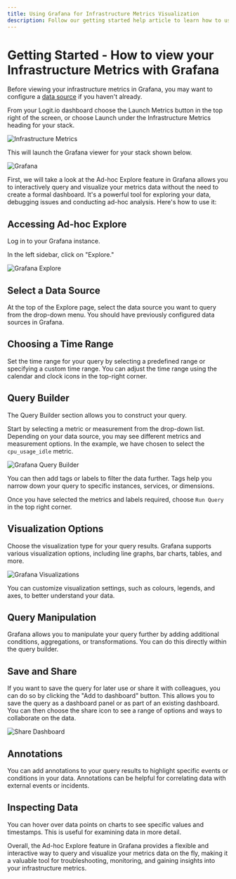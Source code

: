 ```yaml
---
title: Using Grafana for Infrastructure Metrics Visualization
description: Follow our getting started help article to learn how to use Grafana to effectively view your metrics in Logit.io.
---
```


# Getting Started - How to view your Infrastructure Metrics with Grafana

Before viewing your infrastructure metrics in Grafana, you may want to 
configure a [data source](/integrations) if you haven't already.

From your Logit.io dashboard choose the Launch Metrics button in the top right of 
the screen, or choose Launch under the Infrastructure Metrics heading for your stack.

![Infrastructure Metrics](@/images/help/infrastructure-metrics/infrastructure-metrics(1).png)

This will launch the Grafana viewer for your stack shown below.

![Grafana](@/images/help/infrastructure-metrics/grafana.png)

First, we will take a look at the Ad-hoc Explore feature in Grafana allows 
you to interactively query and visualize your metrics data without the need 
to create a formal dashboard. It's a powerful tool for exploring your data, 
debugging issues and conducting ad-hoc analysis. Here's how to use it:

## Accessing Ad-hoc Explore

Log in to your Grafana instance.

In the left sidebar, click on "Explore."

![Grafana Explore](@/images/help/infrastructure-metrics/explore.png)

## Select a Data Source

At the top of the Explore page, select the data source you want to query from 
the drop-down menu. You should have previously configured data sources in Grafana.

## Choosing a Time Range

Set the time range for your query by selecting a predefined range or 
specifying a custom time range. You can adjust the time range using 
the calendar and clock icons in the top-right corner.

## Query Builder

The Query Builder section allows you to construct your query.

Start by selecting a metric or measurement from the drop-down list. 
Depending on your data source, you may see different metrics and 
measurement options. In the example, we have chosen to 
select the `cpu_usage_idle` metric.

![Grafana Query Builder](@/images/help/infrastructure-metrics/query-builder.png)

You can then add tags or labels to filter the data further. Tags help you 
narrow down your query to specific instances, services, or dimensions.

Once you have selected the metrics and labels required, 
choose `Run Query` in the top right corner.

## Visualization Options

Choose the visualization type for your query results. Grafana supports 
various visualization options, including line graphs, bar charts, tables, and more.

![Grafana Visualizations](@/images/help/infrastructure-metrics/grafana-visualizations.png)

You can customize visualization settings, such as colours, legends, 
and axes, to better understand your data.

## Query Manipulation

Grafana allows you to manipulate your query further by adding 
additional conditions, aggregations, or transformations. You 
can do this directly within the query builder.

## Save and Share

If you want to save the query for later use or share it with 
colleagues, you can do so by clicking the "Add to dashboard" 
button. This allows you to save the query as a dashboard panel 
or as part of an existing dashboard. You can then choose the 
share icon to see a range of options and ways to collaborate on the data.

![Share Dashboard](@/images/help/infrastructure-metrics/share-dashboard.png)

## Annotations

You can add annotations to your query results to highlight specific 
events or conditions in your data. Annotations can be helpful 
for correlating data with external events or incidents.

## Inspecting Data

You can hover over data points on charts to see specific values and 
timestamps. This is useful for examining data in more detail.

Overall, the Ad-hoc Explore feature in Grafana provides a flexible 
and interactive way to query and visualize your metrics data on the 
fly, making it a valuable tool for troubleshooting, monitoring, and 
gaining insights into your infrastructure metrics.